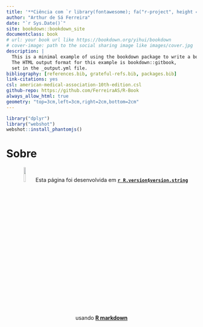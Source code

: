 ```yaml
---
title: '**Ciência com `r library(fontawesome); fa("r-project", height = "1.5em", width = "1.5em", fill = "steelblue", margin_right = "0.1em")`**'
author: "Arthur de Sá Ferreira"
date: "`r Sys.Date()`"
site: bookdown::bookdown_site
documentclass: book
# url: your book url like https://bookdown.org/yihui/bookdown
# cover-image: path to the social sharing image like images/cover.jpg
description: |
  This is a minimal example of using the bookdown package to write a book.
  The HTML output format for this example is bookdown::gitbook,
  set in the _output.yml file.
bibliography: [references.bib, grateful-refs.bib, packages.bib]
link-citations: yes
csl: american-medical-association-10th-edition.csl
github-repo: https://github.com/FerreiraAS/R-Book
always_allow_html: true
geometry: "top=3cm,left=3cm,right=2cm,bottom=2cm"
---
```


```r
library("dplyr")
library("webshot")
webshot::install_phantomjs()
```

# Sobre {-}

<div>

<center><img src="https://raw.githubusercontent.com/rstudio/hex-stickers/main/thumbs/RStudio.png" width="10%" height="10%"/> Esta página foi desenvolvida em [**`r R.version$version.string`**](https://www.rstudio.com) usando [**R markdown**](https://rmarkdown.rstudio.com)</center>

</div>

<br>
